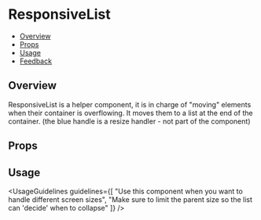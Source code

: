 
<Meta of={ResponsiveListStories} />

# ResponsiveList

- [Overview](#overview)
- [Props](#props)
- [Usage](#usage)
- [Feedback](#feedback)

## Overview

ResponsiveList is a helper component, it is in charge of "moving" elements when their container is overflowing. It moves them to a list at the end of the container.
(the blue handle is a resize handler - not part of the component)

<Canvas of={ResponsiveListStories.Overview} />

## Props

<PropsTable />

## Usage

<UsageGuidelines
  guidelines={[
    "Use this component when you want to handle different screen sizes",
    "Make sure to limit the parent size so the list can 'decide' when to collapse"
  ]}
/>
